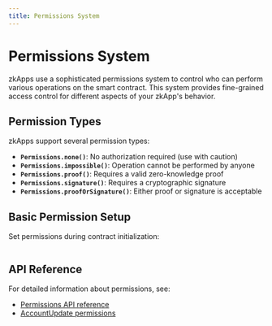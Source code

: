 ```yaml
---
title: Permissions System
---
```


# Permissions System

zkApps use a sophisticated permissions system to control who can perform various operations on the smart contract. This system provides fine-grained access control for different aspects of your zkApp's behavior.

## Permission Types

zkApps support several permission types:

- **`Permissions.none()`**: No authorization required (use with caution)
- **`Permissions.impossible()`**: Operation cannot be performed by anyone
- **`Permissions.proof()`**: Requires a valid zero-knowledge proof
- **`Permissions.signature()`**: Requires a cryptographic signature
- **`Permissions.proofOrSignature()`**: Either proof or signature is acceptable

## Basic Permission Setup

Set permissions during contract initialization:

```ts file=../snippets/zkapps/permissions/permissions.ts start=start_basic_permissions end=end_basic_permissions
```

## API Reference

For detailed information about permissions, see:
- [Permissions API reference](/docs/api-reference/namespaces/Permissions)
- [AccountUpdate permissions](/docs/api-reference/interfaces/Permissions-1)